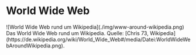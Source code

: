 
# World Wide Web
<HeroContainer>
  ![World Wide Web rund um Wikipedia](./img/www-around-wikipedia.png)
</HeroContainer>
<Caption>
  Das World Wide Web rund um Wikipedia. Quelle:
  [Chris 73, Wikipedia](https://de.wikipedia.org/wiki/World_Wide_Web#/media/Datei:WorldWideWebAroundWikipedia.png).
</Caption>
